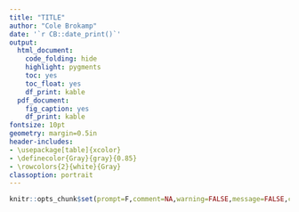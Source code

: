 ```yaml
---
title: "TITLE"
author: "Cole Brokamp"
date: '`r CB::date_print()`'
output:
  html_document:
    code_folding: hide
    highlight: pygments
    toc: yes
    toc_float: yes
    df_print: kable
  pdf_document:
    fig_caption: yes
    df_print: kable
fontsize: 10pt
geometry: margin=0.5in
header-includes:
- \usepackage[table]{xcolor}
- \definecolor{Gray}{gray}{0.85}
- \rowcolors{2}{white}{Gray}
classoption: portrait
---
```


```r
knitr::opts_chunk$set(prompt=F,comment=NA,warning=FALSE,message=FALSE,collapse=TRUE,cache=FALSE)
```

